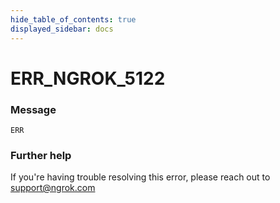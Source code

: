 ```yaml
---
hide_table_of_contents: true
displayed_sidebar: docs
---
```



# ERR_NGROK_5122

### Message

`ERR`

### Further help

If you're having trouble resolving this error, please reach out to [support@ngrok.com](mailto:support@ngrok.com?subject=Help%20with%20ERR_NGROK_5122)

<ErrorDetails error="err_ngrok_5122" />
